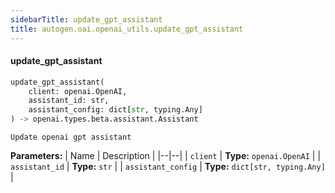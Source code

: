 ```yaml
---
sidebarTitle: update_gpt_assistant
title: autogen.oai.openai_utils.update_gpt_assistant
---
```


<code class="doc-symbol doc-symbol-heading doc-symbol-function"></code>
#### update_gpt_assistant
<a href="#autogen.oai.openai_utils..update_gpt_assistant" class="headerlink" title="Permanent link"></a>

```python
update_gpt_assistant(
    client: openai.OpenAI,
    assistant_id: str,
    assistant_config: dict[str, typing.Any]
) -> openai.types.beta.assistant.Assistant
```

    Update openai gpt assistant

<b>Parameters:</b>
| Name | Description |
|--|--|
| `client` | **Type:** `openai.OpenAI` |
| `assistant_id` | **Type:** `str` |
| `assistant_config` | **Type:** `dict[str, typing.Any]` |

<br />